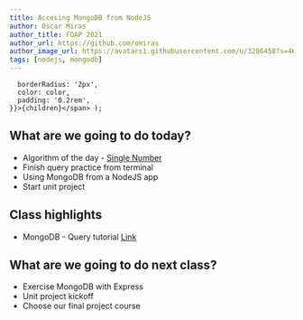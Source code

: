 ```yaml
---
title: Accesing MongoDB from NodeJS
author: Oscar Miras
author_title: FOAP 2021
author_url: https://github.com/omiras
author_image_url: https://avatars1.githubusercontent.com/u/3286458?s=460&v=4
tags: [nodejs, mongodb]
---
```


      borderRadius: '2px',
      color: color,
      padding: '0.2rem',
    }}>{children}</span> );

## __<Highlight color="#ff8000">What are we going to do today?</Highlight>__


* Algorithm of the day - [Single Number](https://leetcode.com/explore/interview/card/top-interview-questions-easy/92/array/549/)
* Finish query practice from terminal
* Using MongoDB from a NodeJS app
* Start unit project 

## __<Highlight color="#ff8000">Class highlights</Highlight>__ 

* MongoDB - Query tutorial [Link](https://docs.mongodb.com/manual/tutorial/query-documents/)

## __<Highlight color="#ff8000">What are we going to do next class?</Highlight>__

* Exercise MongoDB with Express
* Unit project kickoff
* Choose our final project course
